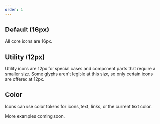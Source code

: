 ```yaml
---
order: 1
---
```




## Default (16px)

All core icons are 16px.

<Example Component={IconDefaultNew} packageName="@atlaskit/icon" />

## Utility (12px)

Utility icons are 12px for special cases and component parts that require a smaller size. Some glyphs aren't legible at this size, so only certain icons are offered at 12px.

<Example Component={IconUtility} packageName="@atlaskit/icon" />

## Color

Icons can use color tokens for icons, text, links, or the current text color.

<Example Component={IconColor} packageName="@atlaskit/icon" />

More examples coming soon.
